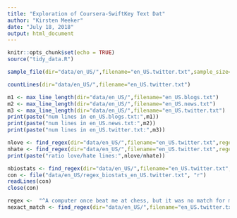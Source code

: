 ---
title: "Exploration of Coursera-SwiftKey Text Dat"
author: "Kirsten Meeker"
date: "July 18, 2018"
output: html_document
---

```{r setup, include=FALSE}
knitr::opts_chunk$set(echo = TRUE)
source("tidy_data.R")
```


```{r explore_data}
sample_file(dir="data/en_US/",filename="en_US.twitter.txt",sample_size=10)

countLines(dir="data/en_US/",filename="en_US.twitter.txt")

m1 <- max_line_length(dir="data/en_US/",filename="en_US.blogs.txt")
m2 <- max_line_length(dir="data/en_US/",filename="en_US.news.txt")
m3 <- max_line_length(dir="data/en_US/",filename="en_US.twitter.txt")
print(paste("num lines in en_US.blogs.txt:",m1))
print(paste("num lines in en_US.news.txt:",m2))
print(paste("num lines in en_US.twitter.txt:",m3))

nlove <- find_regex(dir="data/en_US/",filename="en_US.twitter.txt",regex="love")
nhate <- find_regex(dir="data/en_US/",filename="en_US.twitter.txt",regex="hate")
print(paste("ratio love/hate lines:",nlove/nhate))

nbiostats <- find_regex(dir="data/en_US/",filename="en_US.twitter.txt",regex="biostats")
con <- file("data/en_US/regex_biostats_en_US.twitter.txt", "r")
readLines(con)
close(con)

regex <-  "^A computer once beat me at chess, but it was no match for me at kickboxing$"
nexact_match <- find_regex(dir="data/en_US/",filename="en_US.twitter.txt",regex=regex)
```
